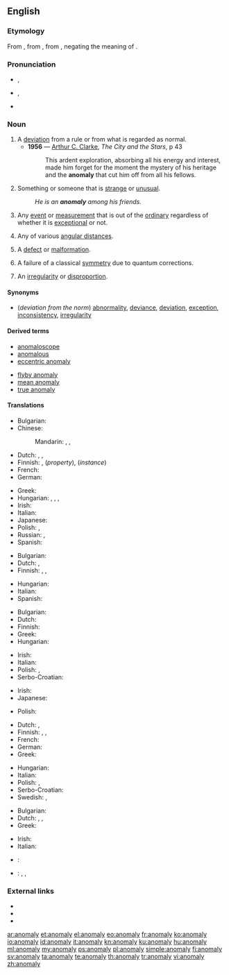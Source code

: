 {{was wotd|2008|September|26}}
==English==

{{wikipedia}}

===Etymology===
From {{etyl|la}} {{term|anomalia|lang=la}}, from {{etyl|grc}} {{term|sc=polytonic|ἀνωμαλία|tr=anomalia||irregularity, anomaly|lang=grc}}, from {{term|sc=polytonic|ἀνώμαλος|tr=anomalos||irregular, uneven|lang=grc}}, negating the meaning of {{term|ὁμαλός|tr=omalos|lang=grc}}.

===Pronunciation===
* {{a|UK}} {{IPA|/əˈnɒməlɪ/}}, {{X-SAMPA|/@"nQm@lI/}}
* {{a|US}} {{IPA|/əˈnɑməli/}},  {{X-SAMPA|/@"nAm@li/}}
* {{audio|en-us-anomaly.ogg|Audio (US)}}

===Noun===
{{en-noun|anomal|ies}}

# A [[deviation]] from a rule or from what is regarded as normal.
#* '''1956''' — [[w:Arthur C. Clarke|Arthur C. Clarke]], ''The City and the Stars'', p 43
#*: This ardent exploration, absorbing all his energy and interest, made him forget for the moment the mystery of his heritage and the '''anomaly''' that cut him off from all his fellows.
# Something or someone that is [[strange]] or [[unusual]].
#: ''He is an '''anomaly''' among his friends.''
# {{science}} Any [[event]] or [[measurement]] that is out of the [[ordinary]] regardless of whether it is [[exceptional]] or not.
# {{astronomy}} Any of various [[angular distance]]s.
# {{biology}} A [[defect]] or [[malformation]].
# {{quantum physics}} A failure of a classical [[symmetry]] due to quantum corrections.
# {{dated}} An [[irregularity]] or [[disproportion]].

====Synonyms====
* (''deviation from the norm'') [[abnormality]], [[deviance]], [[deviation]], [[exception]], [[inconsistency]], [[irregularity]]

====Derived terms====
{{der-top|}}
* [[anomaloscope]]
* [[anomalous]]
* [[eccentric anomaly]]
{{der-mid}}
* [[flyby anomaly]]
* [[mean anomaly]]
* [[true anomaly]]
{{der-bottom}}

====Translations====
{{trans-top|deviation from norm}}
* Bulgarian: {{t+|bg|аномалия}}
* Chinese:
*: Mandarin: {{t|cmn|異常|sc=Hani}}, {{t|cmn|异常|tr=yìcháng|sc=Hani}}, {{t|cmn|反常|tr=fǎncháng|sc=Hani}}
* Dutch: {{t+|nl|afwijking}}, {{t+|nl|anomalie}}, {{t+|nl|abnormaliteit}}
* Finnish: {{t+|fi|anomalia}}, {{t-|fi|poikkeavuus}} (''property''), {{t-|fi|poikkeama}} (''instance'')
* French: {{t|fr|anomalie|f}}
* German: {{t|de|Anomalie|f}}
{{trans-mid}}
* Greek: {{t+|el|ανωμαλία|f|tr=anomalía}}
* Hungarian: {{t+|hu|anomália}}, {{t+|hu|rendellenesség}}, {{t+|hu|szabálytalanság}}, {{t+|hu|eltérés}}
* Irish: {{t-|ga|aimhrialtacht|f}}
* Italian: {{t+|it|anomalia|f}}
* Japanese: {{t-|ja|例外|tr=れいがい, reigai}}
* Polish: {{t+|pl|anomalia|f}}, {{t-|pl|nieprawidłowość|f}}
* Russian: {{t|ru|аномалия|f|tr=anomálija|sc=Cyrl}}, {{t|ru|ненормальность|f|tr=nenormálʹnostʹ|sc=Cyrl}}
* Spanish: {{t-|es|anomalía|f}}
{{trans-bottom}}

{{trans-top|something or someone that is strange or unusual}}
* Bulgarian: {{t+|bg|неправилност}}
* Dutch: {{t|nl|rariteit}}, {{t|nl|onregelmatigheid}}
* Finnish: {{t+|fi|anomalia}}, {{t+|fi|poikkeava}}, {{t+|fi|poikkeus}}
{{trans-mid}}
* Hungarian: {{t+|hu|anomália}}
* Italian: {{t+|it|anomalia|f}}
* Spanish: {{t-|es|anomalía|f}}
{{trans-bottom}}

{{trans-top|science: any event, big or small, out of the ordinary}}
* Bulgarian: {{t+|bg|аномалия}}
* Dutch: {{t+|nl|anomalie|f}}
* Finnish: {{t-|fi|poikkeama}}
* Greek: {{t+|el|ανωμαλία|f|tr=anomalía}}
* Hungarian: {{t+|hu|anomália}}
{{trans-mid}}
* Irish: {{t-|ga|aimhrialtacht|f}}
* Italian: {{t+|it|anomalia|f}}
* Polish: {{t+|pl|anomalia|f}}, {{t-|pl|nieprawidłowość|f}}
* Serbo-Croatian: {{t-|sh|anomalija|f}}
{{trans-bottom}}

{{trans-top|astronomy: any of various angular distances}}
* Irish: {{t-|ga|aimhrialtacht|f}}
* Japanese: {{t-|ja|離角|tr=りかく, rikaku}}
{{trans-mid}}
* Polish: {{t+|pl|anomalia|f}}
{{trans-bottom}}

{{trans-top|dated: an irregularity or inconsistency}}
* Dutch: {{t+|nl|anomalie|f}}, {{t-|nl|onregelmatigheid|f}}
* Finnish: {{t-|fi|säännöttömyys}}, {{t-|fi|epäsäännöllisyys}}, {{t+|fi|poikkeus}}
* French: {{t+|fr|anomalie|f}}
* German: {{t+|de|Anomalie|f}}
* Greek: {{t+|el|ανωμαλία|f|tr=anomalía}}
{{trans-mid}}
* Hungarian: {{t+|hu|anomália}}
* Italian: {{t+|it|anomalia|f}}
* Polish: {{t+|pl|anomalia|f}}, {{t-|pl|nieprawidłowość|f}}
* Serbo-Croatian: {{t-|sh|anomalija|f}}
* Swedish: {{t+|sv|anomali|c}}, {{t+|sv|avvikelse|c}}
{{trans-bottom}}

{{trans-top|biological defect or malformation}}
* Bulgarian: {{t+|bg|аномалия}}
* Dutch: {{t|nl|afwijking}}, {{t|nl|anomalie}}, {{t|nl|misvorming}}
* Greek: {{t+|el|ανωμαλία|f|tr=anomalía}}
{{trans-mid}}
* Irish: {{t-|ga|aimhrialtacht|f}}
* Italian: {{t+|it|anomalia|f}}
{{trans-bottom}}

{{checktrans-top}}
* {{ttbc|sh}}: {{t-|sh|anomalija|f}}
* {{ttbc|id}}: {{t|id|anomali}}, {{t|id|tak normal}}, {{t|id|tak lazim}}
{{trans-mid}}
{{trans-bottom}}

===External links===
* {{R:Webster 1913}}
* {{R:Century 1911}}
* {{R:OneLook}}

[[ar:anomaly]]
[[et:anomaly]]
[[el:anomaly]]
[[eo:anomaly]]
[[fr:anomaly]]
[[ko:anomaly]]
[[io:anomaly]]
[[id:anomaly]]
[[it:anomaly]]
[[kn:anomaly]]
[[ku:anomaly]]
[[hu:anomaly]]
[[ml:anomaly]]
[[my:anomaly]]
[[ps:anomaly]]
[[pl:anomaly]]
[[simple:anomaly]]
[[fi:anomaly]]
[[sv:anomaly]]
[[ta:anomaly]]
[[te:anomaly]]
[[th:anomaly]]
[[tr:anomaly]]
[[vi:anomaly]]
[[zh:anomaly]]
